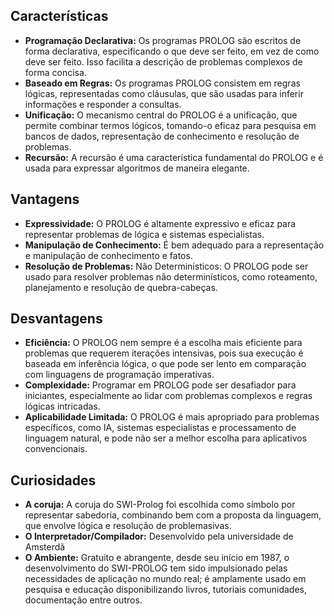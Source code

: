 ## Características

- **Programação Declarativa:** Os programas PROLOG são escritos de forma declarativa, especificando o que deve ser feito, em vez de como deve ser feito. Isso facilita a descrição de problemas complexos de forma concisa.
- **Baseado em Regras:** Os programas PROLOG consistem em regras lógicas, representadas como cláusulas, que são usadas para inferir informações e responder a consultas.
- **Unificação:** O mecanismo central do PROLOG é a unificação, que permite combinar termos lógicos, tomando-o eficaz para pesquisa em bancos de dados, representação de conhecimento e resolução de problemas.
- **Recursão:** A recursão é uma característica fundamental do PROLOG e é usada para expressar algoritmos de maneira elegante.

## Vantagens
- **Expressividade:** O PROLOG é altamente expressivo e eficaz para representar problemas de lógica e sistemas especialistas.
- **Manipulação de Conhecimento:** É bem adequado para a representação e manipulação de conhecimento e fatos.
- **Resolução de Problemas:** Não Determinísticos: O PROLOG pode ser usado para resolver problemas não determinísticos, como roteamento, planejamento e resolução de quebra-cabeças.

## Desvantagens

- **Eficiência:** O PROLOG nem sempre é a escolha mais eficiente para problemas que requerem iterações intensivas, pois sua execução é baseada em inferência lógica, o que pode ser lento em comparação com linguagens de programação imperativas.
- **Complexidade:** Programar em PROLOG pode ser desafiador para iniciantes, especialmente ao lidar com problemas complexos e regras lógicas intricadas.
- **Aplicabilidade Limitada:** O PROLOG é mais apropriado para problemas específicos, como IA, sistemas especialistas e processamento de linguagem natural, e pode não ser a melhor escolha para aplicativos convencionais.

## Curiosidades

- **A coruja:** A coruja do SWI-Prolog foi escolhida como símbolo por representar sabedoria, combinando bem com a proposta da linguagem, que envolve lógica e resolução de problemasivas.
- **O Interpretador/Compilador:** Desenvolvido pela universidade de Amsterdã
- **O Ambiente:** Gratuito e abrangente, desde seu início em 1987, o desenvolvimento do SWI-PROLOG tem sido impulsionado pelas necessidades de aplicação no mundo real; é amplamente usado em pesquisa e educação disponibilizando livros, tutoriais comunidades, documentação entre outros.